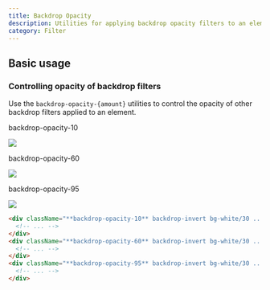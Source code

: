 ```yaml
---
title: Backdrop Opacity
description: Utilities for applying backdrop opacity filters to an element.
category: Filter
---
```



## Basic usage

### Controlling opacity of backdrop filters

Use the `backdrop-opacity-{amount}` utilities to control the opacity of other backdrop filters applied to an element.

<Example p="none">
  <div className="flex justify-start sm:block overflow-scroll sm:overflow-visible scroll-p-8">
  <div className="flex items-center justify-around gap-6 sm:gap-4 font-mono font-bold shrink-0 p-8">
    <div className="flex flex-col items-center shrink-0">
      <p className="font-medium text-sm text-slate-500 font-mono text-center mb-3 dark:text-slate-400">backdrop-opacity-10</p>
      <div className="relative">
        <div className="absolute inset-6 backdrop-opacity-10 backdrop-invert h-20 w-20 bg-white/30"></div>
        <img className="w-32 h-32 object-cover rounded-lg shadow-xl" src="https://images.unsplash.com/photo-1554629947-334ff61d85dc?ixid=MnwxMjA3fDB8MHxwaG90by1wYWdlfHx8fGVufDB8fHx8&ixlib=rb-1.2.1&auto=format&fit=crop&w=320&h=320&q=80" />
        <div className="absolute inset-0 ring-1 ring-inset ring-black/10 rounded-lg"></div>
      </div>
    </div>
    <div className="flex flex-col items-center shrink-0">
      <p className="font-medium text-sm text-slate-500 font-mono text-center mb-3 dark:text-slate-400">backdrop-opacity-60</p>
      <div className="relative">
        <div className="absolute inset-6 backdrop-opacity-60 backdrop-invert h-20 w-20 bg-white/30"></div>
        <img className="w-32 h-32 object-cover rounded-lg shadow-xl" src="https://images.unsplash.com/photo-1554629947-334ff61d85dc?ixid=MnwxMjA3fDB8MHxwaG90by1wYWdlfHx8fGVufDB8fHx8&ixlib=rb-1.2.1&auto=format&fit=crop&w=320&h=320&q=80" />
        <div className="absolute inset-0 ring-1 ring-inset ring-black/10 rounded-lg"></div>
      </div>
    </div>
    <div className="flex flex-col items-center shrink-0">
      <p className="font-medium text-sm text-slate-500 font-mono text-center mb-3 dark:text-slate-400">backdrop-opacity-95</p>
      <div className="relative">
        <div className="absolute inset-6 backdrop-opacity-95 backdrop-invert h-20 w-20 bg-white/30"></div>
        <img className="w-32 h-32 object-cover rounded-lg shadow-xl" src="https://images.unsplash.com/photo-1554629947-334ff61d85dc?ixid=MnwxMjA3fDB8MHxwaG90by1wYWdlfHx8fGVufDB8fHx8&ixlib=rb-1.2.1&auto=format&fit=crop&w=320&h=320&q=80" />
        <div className="absolute inset-0 ring-1 ring-inset ring-black/10 rounded-lg"></div>
      </div>
    </div>
  </div>
  </div>
</Example>

```html
<div className="**backdrop-opacity-10** backdrop-invert bg-white/30 ...">
  <!-- ... -->
</div>
<div className="**backdrop-opacity-60** backdrop-invert bg-white/30 ...">
  <!-- ... -->
</div>
<div className="**backdrop-opacity-95** backdrop-invert bg-white/30 ...">
  <!-- ... -->
</div>
```
